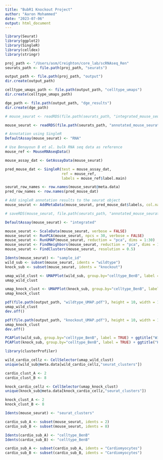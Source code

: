 ```yaml
---
title: "BubR1 Knockout Project"
author: "Aaron Mohammed"
date: "2023-07-06"
output: html_document
---
```


```r

library(Seurat)
library(ggplot2)
library(SingleR)
library(celldex)
library(stringr)

proj_path <- "/Users/asm/Creighton/core_lab/scRNAseq_Ren"
seurats_path <- file.path(proj_path, "seurats")

output_path <- file.path(proj_path, "output")
dir.create(output_path)

celltype_umaps_path <- file.path(output_path, "celltype_umaps")
dir.create(celltype_umaps_path)

dge_path <- file.path(output_path, "dge_results")
dir.create(dge_path)

```

```r

# mouse_seurat <- readRDS(file.path(seurats_path, "integrated_mouse_seurat.rds"))

mouse_seurat <- readRDS(file.path(seurats_path, "annotated_mouse_seurat.rds"))


```

```r

# Annotation using SingleR
DefaultAssay(mouse_seurat) <- "RNA"

# Use Benayoun B et al. bulk RNA seq data as reference
mouse_ref <- MouseRNAseqData()

mouse_assay_dat <- GetAssayData(mouse_seurat)

pred_mouse_dat <- SingleR(test = mouse_assay_dat, 
                          ref = mouse_ref, 
                          labels = mouse_ref$label.main)


```

```r

seurat_row_names <- row.names(mouse_seurat@meta.data)
pred_row_names <- row.names(pred_mouse_dat)

# Add singleR annotation results to the seurat object
mouse_seurat <- AddMetaData(mouse_seurat, pred_mouse_dat$labels, col.name = "celltype_BenB")

# saveRDS(mouse_seurat, file.path(seurats_path, "annotated_mouse_seurat.rds"))

```

```r

DefaultAssay(mouse_seurat) <- "integrated"

mouse_seurat <- ScaleData(mouse_seurat, verbose = FALSE)
mouse_seurat <- RunPCA(mouse_seurat, npcs = 30, verbose = FALSE)
mouse_seurat <- RunUMAP(mouse_seurat, reduction = "pca", dims = 1:30)
mouse_seurat <- FindNeighbors(mouse_seurat, reduction = "pca", dims = 1:30)
mouse_seurat <- FindClusters(mouse_seurat, resolution = 0.5)

```

```r

Idents(mouse_seurat) <- "sample_id"
wild_sub <- subset(mouse_seurat, idents = "wildtype")
knock_sub <- subset(mouse_seurat, idents = "knockout")

```

```r

umap_wild_clust <- UMAPPlot(wild_sub, group.by="celltype_BenB", label = TRUE) + ggtitle("Wildtype UMAP")
umap_wild_clust

umap_knock_clust <- UMAPPlot(knock_sub, group.by="celltype_BenB", label = TRUE) + ggtitle("Knockout UMAP")
umap_knock_clust

```

```r

pdf(file.path(output_path, "wildtype_UMAP.pdf"), height = 10, width = 14)
umap_wild_clust
dev.off()

pdf(file.path(output_path, "knockout_UMAP.pdf"), height = 10, width = 14)
umap_knock_clust
dev.off()

```
```r

PCAPlot(wild_sub, group.by="celltype_BenB", label = TRUE) + ggtitle("Wildtype PCA")
PCAPlot(knock_sub, group.by="celltype_BenB", label = TRUE) + ggtitle("Knockout PCA")

```
```r

library(clusterProfiler)

wild_cardio_cellz <- CellSelector(umap_wild_clust)
unique(wild_sub@meta.data[wild_cardio_cellz,"seurat_clusters"])

cardio_clust_A <- 2
cardio_clust_B <- 8

knock_cardio_cellz <- CellSelector(umap_knock_clust)
unique(knock_sub@meta.data[knock_cardio_cellz,"seurat_clusters"])

knock_clust_A <- 2
knock_clust_B <- 8

```

```r

Idents(mouse_seurat) <- "seurat_clusters"

cardio_sub_A <- subset(mouse_seurat, idents = 2)
cardio_sub_B <- subset(mouse_seurat, idents = 8)

Idents(cardio_sub_A) <- "celltype_BenB"
Idents(cardio_sub_B) <- "celltype_BenB"

cardio_sub_A <- subset(cardio_sub_A, idents = "Cardiomyocytes")
cardio_sub_B <- subset(cardio_sub_B, idents = "Cardiomyocytes")

```















